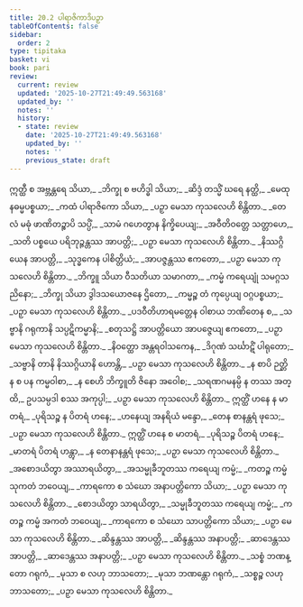 ```yaml
---
title: 20.2 ပါရာဇိကာဒိပဉှာ
tableOfContents: false
sidebar:
  order: 2
type: tipitaka
basket: vi
book: pari
review:
  current: review
  updated: '2025-10-27T21:49:49.563168'
  updated_by: ''
  notes: ''
  history:
  - state: review
    date: '2025-10-27T21:49:49.563168'
    updated_by: ''
    notes: ''
    previous_state: draft
---
```



<ReviewStatus review={frontmatter.review} showDetails={true} />

<HypothesisAnnotation frontmatter={frontmatter} />

<DynamicBreadcrumb />

<Division number="480" book="pari" e="ch" v="5" p="375">

<Paragraph number="2356" type="verses" book="pari">
ဣတ္ထီ စ အဗ္ဘန္တရေ သိယာ,_  
_ဘိက္ခု စ ဗဟိဒ္ဓါ သိယာ;_  
_ဆိဒ္ဒံ တသ္မိံ ဃရေ နတ္ထိ,_  
_မေထုနဓမ္မပစ္စယာ;_  
_ကထံ ပါရာဇိကော သိယာ,_  
_ပဉှာ မေသာ ကုသလေဟိ စိန္တိတာ._  

</Paragraph>

<Paragraph number="2357" type="verses" book="pari">
_တေလံ မဓုံ ဖာဏိတဉ္စာပိ သပ္ပိံ,_  
_သာမံ ဂဟေတွာန နိက္ခိပေယျ;_  
_အဝီတိဝတ္တေ သတ္တာဟေ,_  
_သတိ ပစ္စယေ ပရိဘုဉ္ဇန္တဿ အာပတ္တိ;_  
_ပဉှာ မေသာ ကုသလေဟိ စိန္တိတာ._  

</Paragraph>

<Paragraph number="2358" type="verses" book="pari">
_နိဿဂ္ဂိယေန အာပတ္တိ,_  
_သုဒ္ဓကေန ပါစိတ္တိယံ;_  
_အာပဇ္ဇန္တဿ ဧကတော,_  
_ပဉှာ မေသာ ကုသလေဟိ စိန္တိတာ._  

</Paragraph>

<Paragraph number="2359" type="verses" book="pari">
_ဘိက္ခူ သိယာ ဝီသတိယာ သမာဂတာ,_  
_ကမ္မံ ကရေယျုံ သမဂ္ဂသညိနော;_  
_ဘိက္ခု သိယာ ဒွါဒသယောဇနေ ဌိတော,_  
_ကမ္မဉ္စ တံ ကုပ္ပေယျ ဝဂ္ဂပစ္စယာ;_  
_ပဉှာ မေသာ ကုသလေဟိ စိန္တိတာ._  

</Paragraph>

<Paragraph number="2360" type="verses" book="pari">
_ပဒဝီတိဟာရမတ္တေန ဝါစာယ ဘဏိတေန စ,_  
_သဗ္ဗာနိ ဂရုကာနိ သပ္ပဋိကမ္မာနိ;_  
_စတုသဋ္ဌိ အာပတ္တိယော အာပဇ္ဇေယျ ဧကတော,_  
_ပဉှာ မေသာ ကုသလေဟိ စိန္တိတာ._  

</Paragraph>

<Paragraph number="2361" type="verses" book="pari">
_နိဝတ္ထော အန္တရဝါသကေန,_  
_ဒိဂုဏံ သင်္ဃာဋိံ ပါရုတော;_  
_သဗ္ဗာနိ တာနိ နိဿဂ္ဂိယာနိ ဟောန္တိ,_  
_ပဉှာ မေသာ ကုသလေဟိ စိန္တိတာ._  

</Paragraph>

<Paragraph number="2362" type="verses" book="pari">
_န စာပိ ဉတ္တိ န စ ပန ကမ္မဝါစာ,_  
_န စေဟိ ဘိက္ခူတိ ဇိနော အဝေါစ;_  
_သရဏဂမနမ္ပိ န တဿ အတ္ထိ,_  
ဥပသမ္ပဒါ စဿ အကုပ္ပါ;_  
_ပဉှာ မေသာ ကုသလေဟိ စိန္တိတာ._  

</Paragraph>

<Paragraph number="2363" type="verses" book="pari">
ဣတ္ထိံ ဟနေ န မာတရံ,_  
_ပုရိသဉ္စ န ပိတရံ ဟနေ;_  
_ဟနေယျ အနရိယံ မန္ဒော,_  
_တေန စာနန္တရံ ဖုသေ;_  
_ပဉှာ မေသာ ကုသလေဟိ စိန္တိတာ._  

</Paragraph>

<Paragraph number="2364" type="verses" book="pari">
ဣတ္ထိံ ဟနေ စ မာတရံ,_  
_ပုရိသဉ္စ ပိတရံ ဟနေ;_  
_မာတရံ ပိတရံ ဟန္တွာ,_  
_န တေနာနန္တရံ ဖုသေ;_  
_ပဉှာ မေသာ ကုသလေဟိ စိန္တိတာ._  

</Paragraph>

<Paragraph number="2365" type="verses" book="pari">
_အစောဒယိတွာ အဿာရယိတွာ,_  
_အသမ္မုခီဘူတဿ ကရေယျ ကမ္မံ;_  
_ကတဉ္စ ကမ္မံ သုကတံ ဘဝေယျ,_  
_ကာရကော စ သံဃော အနာပတ္တိကော သိယာ;_  
_ပဉှာ မေသာ ကုသလေဟိ စိန္တိတာ._  

</Paragraph>

<Paragraph number="2366" type="verses" book="pari">
_စောဒယိတွာ သာရယိတွာ,_  
_သမ္မုခီဘူတဿ ကရေယျ ကမ္မံ;_  
_ကတဉ္စ ကမ္မံ အကတံ ဘဝေယျ,_  
_ကာရကော စ သံဃော သာပတ္တိကော သိယာ;_  
_ပဉှာ မေသာ ကုသလေဟိ စိန္တိတာ._  

</Paragraph>

<Paragraph number="2367" type="verses" book="pari">
_ဆိန္ဒန္တဿ အာပတ္တိ,_  
_ဆိန္ဒန္တဿ အနာပတ္တိ;_  
_ဆာဒေန္တဿ အာပတ္တိ,_  
_ဆာဒေန္တဿ အနာပတ္တိ;_  
_ပဉှာ မေသာ ကုသလေဟိ စိန္တိတာ._  

</Paragraph>

<Paragraph number="2368" type="verses" book="pari">
_သစ္စံ ဘဏန္တော ဂရုကံ,_  
_မုသာ စ လဟု ဘာသတော;_  
_မုသာ ဘဏန္တော ဂရုကံ,_  
_သစ္စဉ္စ လဟု ဘာသတော;_  
_ပဉှာ မေသာ ကုသလေဟိ စိန္တိတာ._
</Paragraph>
</Division>